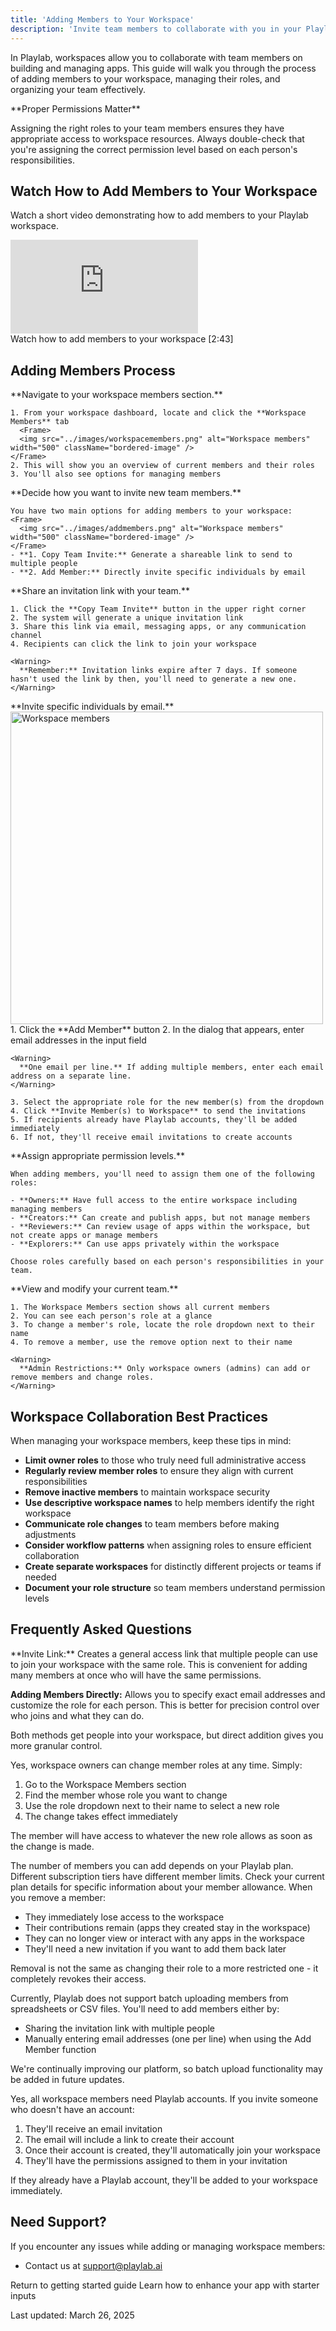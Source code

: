 ```yaml
---
title: 'Adding Members to Your Workspace'
description: 'Invite team members to collaborate with you in your Playlab workspace'
---
```


In Playlab, workspaces allow you to collaborate with team members on building and managing apps. This guide will walk you through the process of adding members to your workspace, managing their roles, and organizing your team effectively.

<Info>
  **Proper Permissions Matter**
  
  Assigning the right roles to your team members ensures they have appropriate access to workspace resources. Always double-check that you're assigning the correct permission level based on each person's responsibilities.
</Info>

## <Icon icon="video" size="24" className="inline-block align-text-bottom" /> Watch How to Add Members to Your Workspace

Watch a short video demonstrating how to add members to your Playlab workspace.
<Frame>
  <iframe
    src="https://www.loom.com/embed/4c6814db707444be859f402a0d29671d?sid=fb736df7-e7fa-43af-9341-3fbf9b0fdede"
    frameborder="0"
    webkitallowfullscreen
    mozallowfullscreen
    allowfullscreen
    style={{ width: "100%", height: "400px" }}
  ></iframe>
  <figcaption>Watch how to add members to your workspace [2:43]</figcaption>
</Frame>

## <Icon icon="stairs" size="24" className="inline-block align-text-bottom" /> Adding Members Process

<Steps>
  <Step title="Access Workspace Members">
    **Navigate to your workspace members section.**
    
    1. From your workspace dashboard, locate and click the **Workspace Members** tab
      <Frame>
      <img src="../images/workspacemembers.png" alt="Workspace members" width="500" className="bordered-image" />
    </Frame>
    2. This will show you an overview of current members and their roles
    3. You'll also see options for managing members
  </Step>

  <Step title="Choose Your Invitation Method">
    **Decide how you want to invite new team members.**
    
    You have two main options for adding members to your workspace:
    <Frame>
      <img src="../images/addmembers.png" alt="Workspace members" width="500" className="bordered-image" />
    </Frame>
    - **1. Copy Team Invite:** Generate a shareable link to send to multiple people
    - **2. Add Member:** Directly invite specific individuals by email
  </Step>

  <Step title="Using the Copy Team Invite Method">
    **Share an invitation link with your team.**
    
    1. Click the **Copy Team Invite** button in the upper right corner
    2. The system will generate a unique invitation link
    3. Share this link via email, messaging apps, or any communication channel
    4. Recipients can click the link to join your workspace
    
    <Warning>
      **Remember:** Invitation links expire after 7 days. If someone hasn't used the link by then, you'll need to generate a new one.
    </Warning>
  </Step>

  <Step title="Using the Add Member Method">
    **Invite specific individuals by email.**
        <Frame>
      <img src="../images/manuallyadd.png" alt="Workspace members" width="500" className="bordered-image" />
    </Frame>
    1. Click the **Add Member** button
    2. In the dialog that appears, enter email addresses in the input field
    
    <Warning>
      **One email per line.** If adding multiple members, enter each email address on a separate line.
    </Warning>
    
    3. Select the appropriate role for the new member(s) from the dropdown
    4. Click **Invite Member(s) to Workspace** to send the invitations
    5. If recipients already have Playlab accounts, they'll be added immediately
    6. If not, they'll receive email invitations to create accounts
  </Step>

  <Step title="Managing Member Roles">
    **Assign appropriate permission levels.**
    
    When adding members, you'll need to assign them one of the following roles:
    
    - **Owners:** Have full access to the entire workspace including managing members
    - **Creators:** Can create and publish apps, but not manage members
    - **Reviewers:** Can review usage of apps within the workspace, but not create apps or manage members
    - **Explorers:** Can use apps privately within the workspace
    
    Choose roles carefully based on each person's responsibilities in your team.
  </Step>

  <Step title="Managing Existing Members">
    **View and modify your current team.**
    
    1. The Workspace Members section shows all current members
    2. You can see each person's role at a glance
    3. To change a member's role, locate the role dropdown next to their name
    4. To remove a member, use the remove option next to their name
    
    <Warning>
      **Admin Restrictions:** Only workspace owners (admins) can add or remove members and change roles.
    </Warning>
  </Step>
</Steps>

## <Icon icon="lightbulb-on" size="24" className="inline-block align-text-bottom" /> Workspace Collaboration Best Practices

When managing your workspace members, keep these tips in mind:

  - **Limit owner roles** to those who truly need full administrative access
  - **Regularly review member roles** to ensure they align with current responsibilities
  - **Remove inactive members** to maintain workspace security
  - **Use descriptive workspace names** to help members identify the right workspace
  - **Communicate role changes** to team members before making adjustments
  - **Consider workflow patterns** when assigning roles to ensure efficient collaboration
  - **Create separate workspaces** for distinctly different projects or teams if needed
  - **Document your role structure** so team members understand permission levels

## <Icon icon="circle-question" size="24" className="inline-block align-text-bottom" /> Frequently Asked Questions

<Accordion title="What's the difference between using the invite link and adding members directly?">
  **Invite Link:** Creates a general access link that multiple people can use to join your workspace with the same role. This is convenient for adding many members at once who will have the same permissions.
  
  **Adding Members Directly:** Allows you to specify exact email addresses and customize the role for each person. This is better for precision control over who joins and what they can do.
  
  Both methods get people into your workspace, but direct addition gives you more granular control.
</Accordion>

<Accordion title="Can I change a member's role after they've joined?">
  Yes, workspace owners can change member roles at any time. Simply:
  
  1. Go to the Workspace Members section
  2. Find the member whose role you want to change
  3. Use the role dropdown next to their name to select a new role
  4. The change takes effect immediately
  
  The member will have access to whatever the new role allows as soon as the change is made.
</Accordion>

<Accordion title="Is there a limit to how many members I can add to my workspace?">
  The number of members you can add depends on your Playlab plan. Different subscription tiers have different member limits. Check your current plan details for specific information about your member allowance.
</Accordion>

<Accordion title="What happens if I remove a member from my workspace?">
  When you remove a member:
  
  - They immediately lose access to the workspace
  - Their contributions remain (apps they created stay in the workspace)
  - They can no longer view or interact with any apps in the workspace
  - They'll need a new invitation if you want to add them back later
  
  Removal is not the same as changing their role to a more restricted one - it completely revokes their access.
</Accordion>

<Accordion title="Can I batch upload members from a spreadsheet?">
  Currently, Playlab does not support batch uploading members from spreadsheets or CSV files. You'll need to add members either by:
  
  - Sharing the invitation link with multiple people
  - Manually entering email addresses (one per line) when using the Add Member function
  
  We're continually improving our platform, so batch upload functionality may be added in future updates.
</Accordion>

<Accordion title="Do members need to create Playlab accounts to join my workspace?">
  Yes, all workspace members need Playlab accounts. If you invite someone who doesn't have an account:
  
  1. They'll receive an email invitation
  2. The email will include a link to create their account
  3. Once their account is created, they'll automatically join your workspace
  4. They'll have the permissions assigned to them in your invitation
  
  If they already have a Playlab account, they'll be added to your workspace immediately.
</Accordion>

## <Icon icon="bullhorn" size="24" className="inline-block align-text-bottom" /> Need Support?

If you encounter any issues while adding or managing workspace members:

* Contact us at [support@playlab.ai](mailto:support@playlab.ai)

<CardGroup>
  <Card title="Back to Getting Started" icon="arrow-left" href="/getstarted/index" iconType="duotone">
    Return to getting started guide
  </Card>
  <Card title="Publishing your Playlab App" icon="input-text" href="/getstarted/publishing" iconType="duotone">
    Learn how to enhance your app with starter inputs
  </Card>
</CardGroup>

Last updated: March 26, 2025